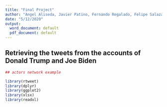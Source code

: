 ---
title: "Final Project"
author: "Angel Aliseda, Javier Patino, Fernando Regalado, Felipe Salazar"
date: "5/12/2020"
output:
  word_document: default
  pdf_document: default
---


## Retrieving the tweets from the accounts of Donald Trump and Joe Biden

```{r, results="show", warning=FALSE}
## actors network example

library(rtweet)
library(dplyr)
library(ggplot2)
library(xlsx)
library(readxl)


```


